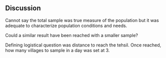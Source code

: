 ## Discussion \label{sec:Discussion}
Cannot say the total sample was true measure of the population but it was adequate to characterize population conditions and needs.

Could a similar result have been reached with a smaller sample?

Defining logistical question was distance to reach the tehsil. Once reached, how many villages to sample in a day was set at 3.  
